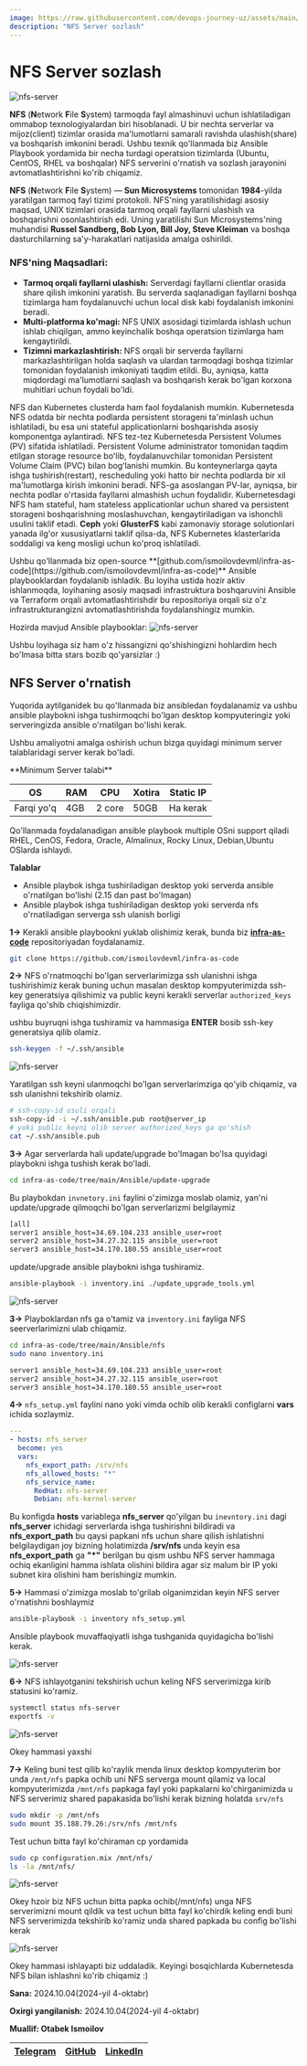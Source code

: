 ```yaml
---
image: https://raw.githubusercontent.com/devops-journey-uz/assets/main/images/article/nfs-server/banner.png
description: "NFS Server sozlash"
---
```



# NFS Server sozlash
![nfs-server](https://raw.githubusercontent.com/devops-journey-uz/assets/main/images/article/nfs-server/banner.png)

**NFS** (**N**etwork **F**ile **S**ystem) tarmoqda fayl almashinuvi uchun ishlatiladigan ommabop texnologiyalardan biri hisoblanadi. U bir nechta serverlar va mijoz(client) tizimlar orasida ma'lumotlarni samarali ravishda ulashish(share) va boshqarish imkonini beradi. Ushbu texnik qo'llanmada biz Ansible Playbook yordamida bir necha turdagi operatsion tizimlarda (Ubuntu, CentOS, RHEL va boshqalar) NFS serverini o'rnatish va sozlash jarayonini avtomatlashtirishni ko'rib chiqamiz.


**NFS** (**N**etwork **F**ile **S**ystem) — **Sun Microsystems** tomonidan **1984**-yilda yaratilgan tarmoq fayl tizimi protokoli. NFS'ning yaratilishidagi asosiy maqsad, UNIX tizimlari orasida tarmoq orqali fayllarni ulashish va boshqarishni osonlashtirish edi. Uning yaratilishi Sun Microsystems'ning muhandisi **Russel Sandberg, Bob Lyon, Bill Joy, Steve Kleiman** va boshqa dasturchilarning sa'y-harakatlari natijasida amalga oshirildi.

### NFS'ning Maqsadlari:

* **Tarmoq orqali fayllarni ulashish:** Serverdagi fayllarni clientlar orasida share qilish imkonini yaratish. Bu serverda saqlanadigan fayllarni boshqa tizimlarga ham foydalanuvchi uchun local disk kabi foydalanish imkonini beradi.
* **Multi-platforma ko'magi:** NFS UNIX asosidagi tizimlarda ishlash uchun ishlab chiqilgan, ammo keyinchalik boshqa operatsion tizimlarga ham kengaytirildi.
* **Tizimni markazlashtirish:** NFS orqali bir serverda fayllarni markazlashtirilgan holda saqlash va ulardan tarmoqdagi boshqa tizimlar tomonidan foydalanish imkoniyati taqdim etildi. Bu, ayniqsa, katta miqdordagi ma'lumotlarni saqlash va boshqarish kerak bo'lgan korxona muhitlari uchun foydali bo'ldi.

NFS dan Kubernetes clusterda ham faol foydalanish mumkin. Kubernetesda NFS odatda bir nechta podlarda persistent storageni ta'minlash uchun ishlatiladi, bu esa uni stateful applicationlarni boshqarishda asosiy komponentga aylantiradi. NFS tez-tez Kubernetesda Persistent Volumes (PV) sifatida ishlatiladi. Persistent Volume administrator tomonidan taqdim etilgan storage resource boʻlib, foydalanuvchilar tomonidan Persistent Volume Claim (PVC) bilan bogʻlanishi mumkin. Bu konteynerlarga qayta ishga tushirish(restart), rescheduling yoki hatto bir nechta podlarda bir xil ma'lumotlarga kirish imkonini beradi. NFS-ga asoslangan PV-lar, ayniqsa, bir nechta podlar o'rtasida fayllarni almashish uchun foydalidir. Kubernetesdagi NFS ham stateful, ham stateless applicationlar uchun shared va persistent storageni boshqarishning moslashuvchan, kengaytiriladigan va ishonchli usulini taklif etadi. **Ceph** yoki **GlusterFS** kabi zamonaviy storage solutionlari yanada ilg'or xususiyatlarni taklif qilsa-da, NFS Kubernetes klasterlarida soddaligi va keng mosligi uchun ko'proq ishlatiladi.

<Callout type="info" emoji="">
Ushbu qo'llanmada biz open-source **[github.com/ismoilovdevml/infra-as-code](https://github.com/ismoilovdevml/infra-as-code)** Ansible playbooklardan foydalanib ishladik. Bu loyiha ustida hozir aktiv ishlanmoqda, loyihaning asosiy maqsadi infrastruktura boshqaruvini Ansible va Terraform orqali avtomatlashtirishdir bu repositoriya orqali siz o'z infrastrukturangizni avtomatlashtirishda foydalanshingiz mumkin. 


Hozirda mavjud Ansible playbooklar:
![nfs-server](https://raw.githubusercontent.com/devops-journey-uz/assets/main/images/article/nfs-server/6.png)

Ushbu loyihaga siz ham o'z hissangizni qo'shishingizni hohlardim hech bo'lmasa bitta stars bozib qo'yarsizlar :)

</Callout>

## NFS Server o'rnatish

Yuqorida aytilganidek bu qo'llanmada biz ansibledan foydalanamiz va ushbu ansible playbokni ishga tushirmoqchi bo'lgan desktop kompyuteringiz yoki serveringizda ansible o'rnatilgan bo'lishi kerak. 

Ushbu amaliyotni amalga oshirish uchun bizga quyidagi minimum server talablaridagi server kerak bo'ladi.

<Callout type="info" emoji="">
**Minimum Server talabi**

| OS            | RAM            | CPU           | Xotira       | Static IP  |
| ------------- | -------------- | ------------- |------------- | ---------- |
| Farqi yo'q    | 4GB            | 2 core        | 50GB         | Ha kerak   |

Qo'llanmada foydalanadigan ansible playbook  multiple OSni support qiladi RHEL, CenOS, Fedora, Oracle, Almalinux, Rocky Linux, Debian,Ubuntu OSlarda ishlaydi.

**Talablar**
 * Ansible playbok ishga tushiriladigan desktop yoki serverda ansible o'rnatilgan bo'lishi (2.15 dan past bo'lmagan)
 * Ansible playbok ishga tushiriladigan desktop yoki serverda nfs o'rnatiladigan serverga ssh ulanish borligi
</Callout>

**1->** Kerakli ansible playbookni yuklab olishimiz kerak, bunda biz **[infra-as-code](https://github.com/ismoilovdevml/infra-as-code)** repositoriyadan foydalanamiz.

```bash
git clone https://github.com/ismoilovdevml/infra-as-code
```

**2->** NFS o'rnatmoqchi bo'lgan serverlarimizga ssh ulanishni ishga tushirishimiz kerak buning uchun masalan desktop kompyuterimizda ssh-key generatsiya qilishimiz va public keyni kerakli serverlar `authorized_keys` fayliga qo'shib chiqishimizdir.

ushbu buyruqni ishga tushiramiz va hammasiga **ENTER** bosib ssh-key generatsiya qilib olamiz.

```bash
ssh-keygen -f ~/.ssh/ansible
```

![nfs-server](https://raw.githubusercontent.com/devops-journey-uz/assets/main/images/article/nfs-server/1.png)

Yaratilgan ssh keyni ulanmoqchi bo'lgan serverlarimziga qo'yib chiqamiz, va ssh ulanishni tekshirib olamiz.

```bash
# ssh-copy-id usuli orqali
ssh-copy-id -i ~/.ssh/ansible.pub root@server_ip
# yoki public keyni olib server authorized_keys ga qo'shish
cat ~/.ssh/ansible.pub
```

**3->** Agar serverlarda hali update/upgrade bo'lmagan bo'lsa quyidagi playbokni ishga tushish kerak bo'ladi.

```bash
cd infra-as-code/tree/main/Ansible/update-upgrade
```
Bu playbokdan `invnetory.ini` faylini o'zimizga moslab olamiz, yan'ni update/upgrade qilmoqchi bo'lgan serverlarizmi belgilaymiz

```bash filename="inventory.ini"
[all]
server1 ansible_host=34.69.104.233 ansible_user=root
server2 ansible_host=34.27.32.115 ansible_user=root
server3 ansible_host=34.170.180.55 ansible_user=root
```

update/upgrade ansible playbokni ishga tushiramiz.

```bash
ansible-playbook -i inventory.ini ./update_upgrade_tools.yml
```
![nfs-server](https://raw.githubusercontent.com/devops-journey-uz/assets/main/images/article/nfs-server/7.png)

**3->** Playboklardan nfs ga o'tamiz va `inventory.ini` fayliga NFS seerverlarimizni ulab chiqamiz.


```bash
cd infra-as-code/tree/main/Ansible/nfs
sudo nano inventory.ini
```

```bash filename="inventory.ini"
server1 ansible_host=34.69.104.233 ansible_user=root
server2 ansible_host=34.27.32.115 ansible_user=root
server3 ansible_host=34.170.180.55 ansible_user=root
```
**4->** `nfs_setup.yml` faylini nano yoki vimda ochib olib kerakli configlarni **vars** ichida sozlaymiz.

```yml filename="nfs_setup.yml" {2,5-6}
---
- hosts: nfs_server
  become: yes
  vars:
    nfs_export_path: /srv/nfs
    nfs_allowed_hosts: "*"
    nfs_service_name:
      RedHat: nfs-server
      Debian: nfs-kernel-server
```
Bu konfigda **hosts** variablega **nfs_server** qo'yilgan bu `inevntory.ini` dagi **nfs_server** ichidagi serverlarda ishga tushirishni bildiradi va **nfs_export_path** bu qaysi papkani nfs uchun share qilish ishlatishni belgilaydigan joy bizning holatimizda **/srv/nfs** unda keyin esa **nfs_export_path** ga **"*"** berilgan bu qism ushbu NFS server hammaga ochiq ekanligini hamma ishlata olishini bildira agar siz malum bir IP yoki subnet kira olishini ham berishingiz mumkin.

**5->** Hammasi o'zimizga moslab to'grilab olganimzidan keyin NFS server o'rnatishni boshlaymiz


```bash
ansible-playbook -i inventory nfs_setup.yml
```

Ansible playbook muvaffaqiyatli ishga tushganida quyidagicha bo'lishi kerak.

![nfs-server](https://raw.githubusercontent.com/devops-journey-uz/assets/main/images/article/nfs-server/2.png)

**6->** NFS ishlayotganini tekshirish uchun keling NFS serverimizga kirib statusini ko'ramiz.

```bash
systemctl status nfs-server
exportfs -v
```

![nfs-server](https://raw.githubusercontent.com/devops-journey-uz/assets/main/images/article/nfs-server/3.png)

Okey hammasi yaxshi

**7->** Keling buni test qilib ko'raylik menda linux desktop kompyuterim bor unda `/mnt/nfs` papka ochib uni NFS serverga mount qilamiz va local kompyuterimizda `/mnt/nfs` papkaga fayl yoki papkalarni ko'chirganimizda u NFS serverimiz shared papakasida bo'lishi kerak bizning holatda `srv/nfs`

```bash
sudo mkdir -p /mnt/nfs
sudo mount 35.188.79.26:/srv/nfs /mnt/nfs
```
Test uchun bitta fayl ko'chiraman cp yordamida 

```bash
sudo cp configuration.mix /mnt/nfs/
ls -la /mnt/nfs/
```
![nfs-server](https://raw.githubusercontent.com/devops-journey-uz/assets/main/images/article/nfs-server/5.png)

Okey hzoir biz NFS uchun bitta papka ochib(/mnt/nfs) unga NFS serverimizni mount qildik va test uchun bitta fayl ko'chirdik keling endi buni NFS serverimizda tekshirib ko'ramiz unda shared papkada bu config bo'lishi kerak

![nfs-server](https://raw.githubusercontent.com/devops-journey-uz/assets/main/images/article/nfs-server/4.png)

Okey hammasi ishlayapti biz uddaladik. Keyingi bosqichlarda Kubernetesda NFS bilan ishlashni ko'rib chiqamiz :)


<Callout type="info" emoji="">

**Sana:** 2024.10.04(2024-yil 4-oktabr)

**Oxirgi yangilanish:** 2024.10.04(2024-yil 4-oktabr)

**Muallif: Otabek Ismoilov**

| [Telegram](https://t.me/Otabek_Ismoilov) | [GitHub](https://github.com/ismoilovdevml) | [LinkedIn](https://www.linkedin.com/in/otabek-ismoilov-8625b0222/) |
| - | - | - |

</Callout>
